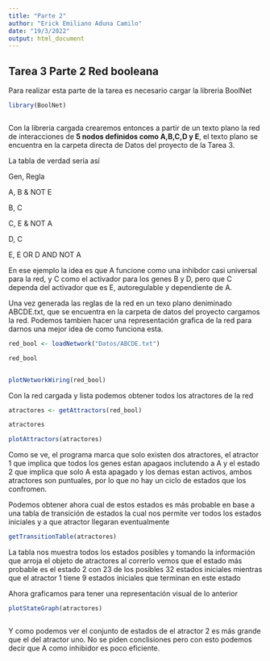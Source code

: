 ---
title: "Parte 2"
author: "Erick Emiliano Aduna Camilo"
date: "19/3/2022"
output: html_document
---


## Tarea 3 Parte 2 Red booleana


Para realizar esta parte de la tarea es necesario cargar la libreria BoolNet


```{r, echo=TRUE}

library(BoolNet)



```

Con la libreria cargada crearemos entonces a partir de un texto plano la red de interacciones de
**5 nodos definidos como A,B,C,D y E**, el texto plano se encuentra en la carpeta directa de Datos del proyecto de la Tarea 3.


La tabla de verdad sería así


Gen, Regla

A, B & NOT E 

B, C

C, E & NOT A

D, C

E, E OR D AND NOT A 


En ese ejemplo la idea es que A funcione como una inhibdor casi universal para la red, y C como el activador para los genes B y D, pero que C dependa del activador que es E, autoregulable y dependiente de A. 


Una vez generada las reglas de la red en un texo plano deniminado ABCDE.txt, que se encuentra en la carpeta de datos del proyecto cargamos la red. Podemos tambien hacer una representación grafica de la red para darnos una mejor idea de como funciona esta. 


```{R echo=TRUE, warning=FALSE}

red_bool <- loadNetwork("Datos/ABCDE.txt")

red_bool


plotNetworkWiring(red_bool)

```


Con la red cargada y lista podemos obtener todos los atractores de la red




```{r echo=TRUE}

atractores <- getAttractors(red_bool)

atractores

plotAttractors(atractores)

```

Como se ve, el programa marca que solo existen dos atractores, el atractor 1 que implica que todos los genes estan apagaos inclutendo a A y el estado 2 que implica que solo A esta apagado y los demas estan activos, ambos atractores son puntuales, por lo que no hay un ciclo de estados que los confromen. 

Podemos obtener ahora cual de estos estados es más probable en base a una tabla de transición de estados la cual nos permite ver todos los estados iniciales y a que atractor llegaran eventualmente 

```{r echo=TRUE}

getTransitionTable(atractores)


```

La tabla nos muestra todos los estados posibles y tomando la información que arroja el objeto de atractores al correrlo vemos que el estado más probable es el estado 2 con 23 de los posibles 32 estados iniciales mientras que el atractor 1 tiene 9 estados iniciales que terminan en este estado 


Ahora graficamos para tener una representación visual de lo anterior 


```{r echo=TRUE}
plotStateGraph(atractores)



```

 Y como podemos ver el conjunto de estados de el atractor 2 es más grande que el del atractor uno. No se piden conclisiones pero con esto podemos decir que A como inhibidor es poco eficiente.
